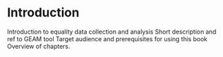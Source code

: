 # Introduction

Introduction to equality data collection and analysis Short description and ref to GEAM tool Target audience and prerequisites for using this book Overview of chapters.
